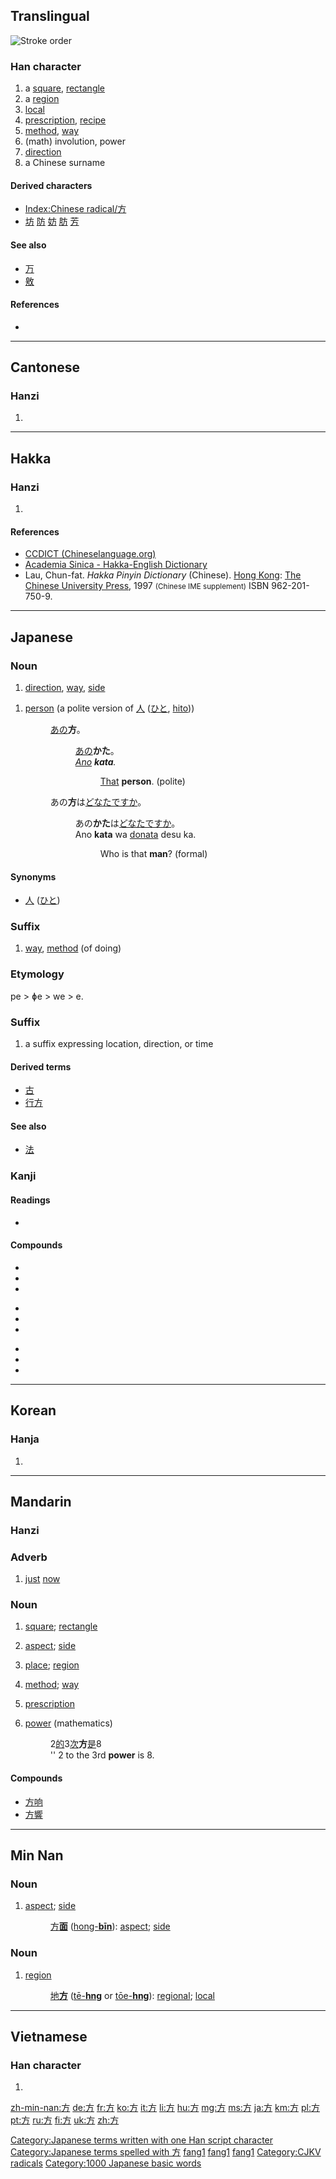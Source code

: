 {{also|万}}
==Translingual==
[[File:方-orderPRC.gif|thumb|Stroke order]]
{{stroke order|type=tbw|strokes=4}}
{{stroke order|type=tanimate}}

===Han character===
{{Han char|rn=70|rad=方|as=00|sn=4|four=0022<sub>7</sub>|canj=卜竹尸 (YHS)}}

# a [[square]], [[rectangle]]
# a [[region]]
# [[local]]
# [[prescription]], [[recipe]]
# [[method]], [[way]]
# (math) involution, power
# [[direction]]
# a Chinese surname

====Derived characters====
* [[Index:Chinese radical/方]]
* [[坊]] [[防]] [[妨]] [[肪]] [[芳]]

====See also====
* [[万]] <!-- Graphically similar -->
* [[敫]]

====References====
* {{Han ref|kx=0481.030|dkj=13620|dj=0842.050|hdz=32172.010|uh=65B9|ud=26041|bh=A4E8|bd=42216}}

----

==Cantonese==

===Hanzi===
{{yue-hanzi|jyut=[[fong1]]|y=fong1}}

# {{defn|lang=yue|sort=方00}}

----

==Hakka==

===Hanzi===
{{hak-hanzi|pfs=fong|gd=fong<sup>1</sup>|hpy=fong1}}

# {{defn|lang=hak|sort=方00}}

====References====
*[http://www.chinalanguage.com/dictionaries/?mode=view&view=chardict&query=%E6%96%B9 CCDICT (Chineselanguage.org)]
*[http://minhakka.ling.sinica.edu.tw/bkg/hakyin/search.php?DETAIL=1&LIMIT=id=5376&dbname=su_tian_1&graph=2 Academia Sinica - Hakka-English Dictionary]
*Lau, Chun-fat. ''Hakka Pinyin Dictionary'' (Chinese). [[Hong Kong]]: [[w:Chinese University of Hong Kong|The Chinese University Press]], 1997 <small>(Chinese IME supplement)</small> ISBN 962-201-750-9.

----

==Japanese==

===Noun===
{{ja-noun|k|count=|hira=ほう|rom=hō}}

# [[direction]], [[way]], [[side]]

{{ja-noun|k|count=|hira=かた|rom=kata}}

# [[person]] (a polite version of [[人]] ([[ひと]], [[hito]]))
#: [[あの]]'''方'''。
#:: [[あの]]'''かた'''。
#:: ''[[ano|Ano]] '''kata'''.''
#::: [[that|That]] '''person'''. (polite)
#: あの'''方'''は[[どなた]]ですか。
#:: あの'''かた'''は[[どなた]]ですか。
#:: Ano '''kata''' wa [[donata]] desu ka.
#::: Who is that '''man'''? (formal)

====Synonyms====
* [[人]] ([[ひと]]) {{qualifier|plain}}

===Suffix===
{{ja-pos|k|suffix|hira=かた|rom=-kata}}

# [[way]], [[method]] (of doing)

===Etymology===

pe > ɸe > we > e.

===Suffix===
{{ja-pos|h|suffix|hhira=へ|rom=-e|hidx=え}}
# a suffix expressing location, direction, or time

====Derived terms====

* [[古]]
* [[行方]]

====See also====
* [[法]]

===Kanji===
{{ja-kanji|grade=2|rs=方00}}

====Readings====
* {{ja-readings|on=[[ほう]] ([[hō]])|kun=[[かた]] ([[kata]]), [[ならべる]] ([[naraberu]]), [[くらべる]] ([[kuraberu]])}}

====Compounds====
{{top3}}
* {{l|ja|sc=Jpan|方正|tr=ほうせい, hōsei}}
* {{l|ja|sc=Jpan|方形|tr=ほうけい, hōkei}}
* {{l|ja|sc=Jpan|方式|tr=ほうしき, hōshiki}}
{{mid3}}
* {{l|ja|sc=Jpan|方術|tr=ほうじゅつ, hōjutsu}}
* {{l|ja|sc=Jpan|方法|tr=ほうほう, hōhō}}
* {{l|ja|sc=Jpan|方面|tr=ほうめん, hōmen}}
{{mid3}}
* {{l|ja|sc=Jpan|方針|tr=ほうしん, hōshin}}
* {{l|ja|sc=Jpan|夕方|tr=ゆうがた, yūgata}}
* {{l|ja|sc=Jpan|味方|tr=みかた, mikata}}
{{bottom}}

[[Category:Japanese terms written with one Han script character]]
[[Category:Japanese terms spelled with 方]]

----

==Korean==

===Hanja===
{{ko-hanja|hangeul=방|eumhun=모|rv=bang|mr=pang|y=pang}}

# {{defn|lang=ko|sort=方00}}

----

==Mandarin==

===Hanzi===
{{cmn-hanzi|pin=[[fāng]] ([[fang1]]), [[fēng]] ([[feng1]]), [[páng]] ([[pang2]]), [[wǎng]] ([[wang3]])|wg=fang<sup>1</sup>, feng<sup>1</sup>, p'ang<sup>2</sup>, wang<sup>3</sup>}}

===Adverb===
{{cmn-adv|ts|pin=fāng|pint=fang1|rs=方00}}

# {{context|literary|lang=cmn|sc=Hant|sort=方00}} [[just]] [[now]]

===Noun===
{{cmn-noun|ts|pin=fāng|pint=fang1|rs=方00}}

# {{context|Elementary Mandarin|lang=cmn|sc=Hant|sort=方00}} [[square]]; [[rectangle]]
# {{Intermediate Mandarin|lang=cmn|sc=Hant|sort=方00}} [[aspect]]; [[side]]
# {{Intermediate Mandarin|lang=cmn|sc=Hant|sort=方00}} [[place]]; [[region]]
# {{Intermediate Mandarin|lang=cmn|sc=Hant|sort=方00}} [[method]]; [[way]]
# {{Intermediate Mandarin|lang=cmn|sc=Hant|sort=方00}} [[prescription]]
# {{Intermediate Mandarin|lang=cmn|sc=Hant|sort=方00}} [[power]] (mathematics)
#: 2[[的]]3[[次]]'''方'''[[是]]8
#: '' 2 to the 3rd '''power''' is 8.

====Compounds====
* [[方响]]
* [[方響]]

[[Category:cmn:Elementary Mandarin in simplified script|fang1]]
[[Category:cmn:Intermediate Mandarin in simplified script|fang1]]
[[Category:Mandarin literary terms in simplified script|fang1]]

----

==Min Nan==

===Noun===
{{nan-noun|ts|poj=hong|pojt=hong1|rs=方00}}

# [[aspect]]; [[side]]
#: [[方面|方'''面''']] ([[hong-bīn|hong-'''bīn''']]): [[aspect]]; [[side]]

===Noun===
{{nan-noun|ts|poj=hng|pojt=hng1|rs=方00}}

# [[region]]
#: [[地方|地'''方''']] ([[tē-hng|tē-'''hng''']] or [[tōe-hng|tōe-'''hng''']]): [[regional]]; [[local]]

----

==Vietnamese==

===Han character===
{{vi-hantu|[[phương]], [[vuông]]|rs=方00}}

# {{defn|lang=vi|sort=方00}}

[[Category:CJKV radicals]]
[[Category:1000 Japanese basic words]]

[[zh-min-nan:方]]
[[de:方]]
[[fr:方]]
[[ko:方]]
[[it:方]]
[[li:方]]
[[hu:方]]
[[mg:方]]
[[ms:方]]
[[ja:方]]
[[km:方]]
[[pl:方]]
[[pt:方]]
[[ru:方]]
[[fi:方]]
[[uk:方]]
[[zh:方]]